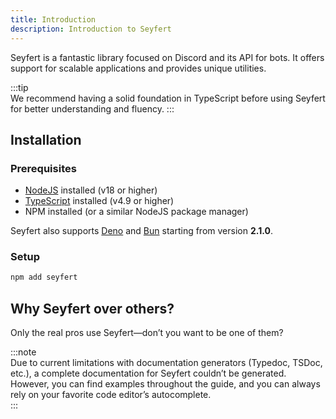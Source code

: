 ```yaml
---
title: Introduction
description: Introduction to Seyfert
---
```


Seyfert is a fantastic library focused on Discord and its API for bots. It offers support for scalable applications and provides unique utilities.

:::tip  
We recommend having a solid foundation in TypeScript before using Seyfert for better understanding and fluency.
:::

## Installation

### Prerequisites

- [NodeJS](https://nodejs.org/) installed (v18 or higher)
- [TypeScript](https://www.typescriptlang.org/) installed (v4.9 or higher)
- NPM installed (or a similar NodeJS package manager)

Seyfert also supports [Deno](https://deno.land/) and [Bun](https://bun.sh/) starting from version **2.1.0**.

### Setup

```bash copy title="Installing..."
npm add seyfert
```

## Why Seyfert over others?

Only the real pros use Seyfert—don’t you want to be one of them?

:::note  
Due to current limitations with documentation generators (Typedoc, TSDoc, etc.), a complete documentation for Seyfert couldn’t be generated. However, you can find examples throughout the guide, and you can always rely on your favorite code editor’s autocomplete.  
:::
